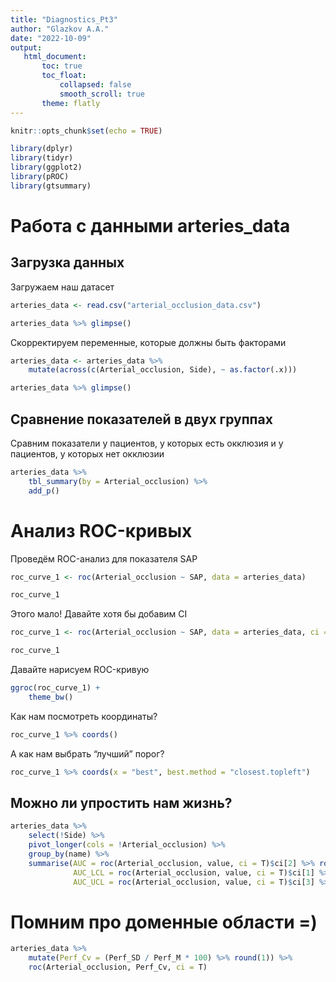 ```yaml
---
title: "Diagnostics_Pt3"
author: "Glazkov A.A."
date: "2022-10-09"
output: 
   html_document:
       toc: true
       toc_float:
           collapsed: false
           smooth_scroll: true
       theme: flatly
---
```


```r

knitr::opts_chunk$set(echo = TRUE)

library(dplyr)
library(tidyr)
library(ggplot2)
library(pROC)
library(gtsummary)

```

# Работа с данными arteries_data

## Загрузка данных

Загружаем наш датасет

```r

arteries_data <- read.csv("arterial_occlusion_data.csv")

arteries_data %>% glimpse()

```

Скорректируем переменные, которые должны быть факторами

```r

arteries_data <- arteries_data %>% 
    mutate(across(c(Arterial_occlusion, Side), ~ as.factor(.x)))

arteries_data %>% glimpse()

```

## Сравнение показателей в двух группах

Сравним показатели у пациентов, у которых есть окклюзия и у пациентов, у которых нет окклюзии

```r

arteries_data %>% 
    tbl_summary(by = Arterial_occlusion) %>% 
    add_p()

```

# Анализ ROC-кривых

Проведём ROC-анализ для показателя SAP

```r

roc_curve_1 <- roc(Arterial_occlusion ~ SAP, data = arteries_data)

roc_curve_1

```
Этого мало! Давайте хотя бы добавим CI

```r

roc_curve_1 <- roc(Arterial_occlusion ~ SAP, data = arteries_data, ci = T)

roc_curve_1

```

Давайте нарисуем ROC-кривую

```r

ggroc(roc_curve_1) + 
    theme_bw()

```

Как нам посмотреть координаты?

```r

roc_curve_1 %>% coords()

```

А как нам выбрать "лучший" порог?

```r

roc_curve_1 %>% coords(x = "best", best.method = "closest.topleft")

```

## Можно ли упростить нам жизнь?

```r

arteries_data %>% 
    select(!Side) %>% 
    pivot_longer(cols = !Arterial_occlusion) %>% 
    group_by(name) %>% 
    summarise(AUC = roc(Arterial_occlusion, value, ci = T)$ci[2] %>% round(3),
              AUC_LCL = roc(Arterial_occlusion, value, ci = T)$ci[1] %>% round(3),
              AUC_UCL = roc(Arterial_occlusion, value, ci = T)$ci[3] %>% round(3))

```

# Помним про доменные области =)

```r

arteries_data %>%
    mutate(Perf_Cv = (Perf_SD / Perf_M * 100) %>% round(1)) %>% 
    roc(Arterial_occlusion, Perf_Cv, ci = T)

```


